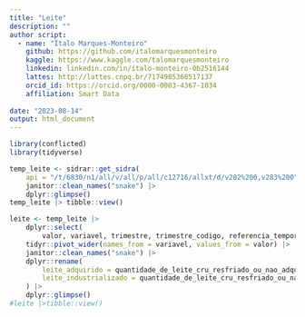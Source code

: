 ```yaml
---
title: "Leite"
description: ""
author script: 
  - name: "Ítalo Marques-Monteiro"
    github: https://github.com/italomarquesmonteiro
    kaggle: https://www.kaggle.com/talomarquesmonteiro
    linkedin: linkedin.com/in/ítalo-monteiro-0b2516144
    lattes: http://lattes.cnpq.br/7174985368517137
    orcid_id: https://orcid.org/0000-0003-4367-1034
    affiliation: Smart Data  
        
date: "2023-08-14"
output: html_document
---
```


```r
library(conflicted)
library(tidyverse)
```

```r
temp_leite <- sidrar::get_sidra(
    api = "/t/6830/n1/all/v/all/p/all/c12716/allxt/d/v282%200,v283%200") |>
    janitor::clean_names("snake") |>
    dplyr::glimpse()
temp_leite |> tibble::view()
```

```r
leite <- temp_leite |>
    dplyr::select(
        valor, variavel, trimestre, trimestre_codigo, referencia_temporal) |>
    tidyr::pivot_wider(names_from = variavel, values_from = valor) |>
    janitor::clean_names("snake") |>
    dplyr::rename(
        leite_adquirido = quantidade_de_leite_cru_resfriado_ou_nao_adquirido,
        leite_industrializado = quantidade_de_leite_cru_resfriado_ou_nao_industrializado
    ) |>
    dplyr::glimpse()
#leite |>tibble::view()
```